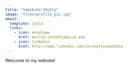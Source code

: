 ```yaml
---
title: "Samiksha Shetty"
image: "files/profile_pic.jpg"
about:
  template: jolla
  links:
    - icon: envelope
      href: mailto:skshetty@ucsd.edu
    - icon: linkedin
      href: http://www.linkedin.com/in/shettysamiksha
---
```


Welcome to my website!